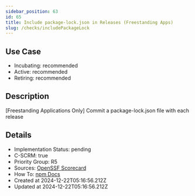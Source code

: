 ```yaml
---
sidebar_position: 63
id: 65
title: Include package-lock.json in Releases (Freestanding Apps)
slug: /checks/includePackageLock
---
```


## Use Case
<!-- LEVELS:START -->
- Incubating: recommended
- Active: recommended
- Retiring: recommended
<!-- LEVELS:END -->

<!-- DESCRIPTION:START -->
## Description
[Freestanding Applications Only] Commit a package-lock.json file with each release
<!-- DESCRIPTION:END -->

<!-- DETAILS:START -->
## Details
- Implementation Status: pending
- C-SCRM: true
- Priority Group: R5
- Sources: [OpenSSF Scorecard](https://github.com/ossf/scorecard/blob/main/docs/checks.md#sbom)
- How To: [npm Docs](https://docs.npmjs.com/cli/v10/commands/npm-sbom)
- Created at 2024-12-22T05:16:56.212Z
- Updated at 2024-12-22T05:16:56.212Z
<!-- DETAILS:END -->

